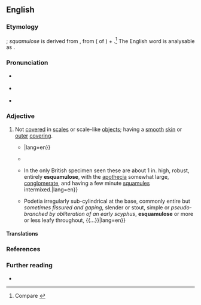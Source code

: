 ==English==
{{was wotd|2019|June|11}}

===Etymology===
{{prefix|en|e|squamulose}}; ''squamulose'' is derived from {{der|en|NL.|squāmulōsus||squamulose}}, from {{der|en|la|squamula||small scales}} ({{glossary|diminutive}} of {{m|la|squāma||scale of a fish or reptile; item shaped like a scale, flake}}) + {{m|la|-ōsus|pos=''suffix meaning ‘full of, prone to’''}}.<ref>Compare {{R:OED Online|pos=adj|id=188178|date=1915}}</ref> The English word is analysable as {{affix|en|e-|squamula|-ose}}.

===Pronunciation===
* {{a|RP}} {{IPA|/iːˈskweɪmjʊləʊs/|lang=en}}
* {{a|GA}} {{IPA|/iˈskweɪmjʊloʊs/|lang=en}}
* {{hyphenation|esqua|mul|ose|lang=en}}

===Adjective===
{{en-adj|-}}

# {{lb|en|botany|mycology}} Not [[cover#Verb|covered]] in [[scale#Noun|scales]] or scale-like [[object#Noun|objects]]; having a [[smooth#Adjective|smooth]] [[skin#Noun|skin]] or [[outer]] [[covering#Noun|covering]].
#: {{antonyms|en|scaly|squamulose}}
#* {{quote-journal|author=Lucien M[arcus] Underwood|authorlink=Lucien Marcus Underwood|title=Article I.—Descriptive Catalogue of the North American Hepaticæ, North of Mexico|journal=Bulletin of the Illinois State Laboratory of Natural History, Normal, Illinois|location=Peoria, Ill.|publisher=J. W. Franks & Sons, printers and binders|year=1884|volume=II|section=order II (Marchantiaceæ Corda.), section VII (Dumortiera Nees.), paragraph 1|page=38|pageurl=https://archive.org/details/bulletinofillino02illi/page/38/mode/1up|oclc=1060557287|passage=''D''[''umortiera''] ''hirsuta'' Nees. Diœcious; thallus 5–15 cm. long, 1.3–2 cm. wide, thin, deep-green, becoming blackish, plane and entire on the margins, exareolate and naked, or sometimes with a delicate, coarsely reticulated, closely appressed, cobweb-like pubescence above, hirsute and '''esquamulose''' beneath; {{...}}|lang=en}}
#* {{quote-journal|author=George King|authorlink=George King (botanist)|title=VIII.—Materials for a Flora of the Malayan Peninsula.|journal=[[w:The Asiatic Society|Journal of the Asiatic Society of Bengal]]|location=Calcutta|publisher=Printed at the Baptist Mission Press|date=5 February 1890|volume=LIX, part II (Natural Science)|issue=2|section=order XV (Ternstrœmiaceæ), section 6 (Saurauja, Willd.)|page=198|pageurl=https://archive.org/details/journalofasiatic5921asia/page/n221/mode/1up|oclc=1047510400|passage={{smallcaps|Saurauja nudiflora}},{{nb...}}. A tree 20 to 30 feet high; youngest branchlets dark-coloured, squamulose towards the apex; the older '''esquamulose''', pale, faintly striate.|lang=en}}
#* {{quote-book|author=James M[orrison] Crombie|title=A Monograph of Lichens Found in Britain: Being a Descriptive Catalogue of the Species in the Herbarium of the British Museum|location=London|publisher=Printed by order of the Trustees [of the {{w|British Museum}}]{{nb...|Sold by Longmans & Co., 39 Paternoster Row; B. Quaritch, 15 Piccadilly; Dulau & Co., 37 Soho Square, W.; Kegan Paul, Trench, Trübner, & Co., 57 Ludgate Hill; and at the British Museum (Natural History), Cromwell Road, S.W.}}|year=1894|page=164|pageurl=https://archive.org/details/monographofliche01britiala/page/164/mode/1up|oclc=7390762786|passage=Hookeri {{...}} In the only British specimen seen these are about 1 in. high, robust, entirely '''esquamulose''', with the [[apothecium|apothecia]] somewhat large, [[conglomerate]], and having a few minute [[squamule]]s intermixed.|lang=en}}
#* {{quote-journal|author=G. K. Merrill|title=Lichen Notes No. 7. Cladonia multiformis (nom. nov.) Bry. 6: 1908.|editor={{w|Annie Morrill Smith}}|journal=[[w:The Bryologist|The Bryologist: An Illustrated Bimonthly Devoted to North American Mosses, Hepatics and Lichens]]|location=New York, N.Y.|publisher=Published by the editor,{{nb...|78 Orange St., Brooklyn, N.Y., U.S.A.; Press of McBride & Stern, 97–99 Cliff Street, New York}}|month=January|year=1909|volume=XII|issue=1|page=4|pageurl=https://archive.org/details/bryologis111219081909grou/page/4/mode/1up|oclc=695468007|passage={{smallcaps|Cladonia multiformis}}. {{...}} Podetia irregularly sub-cylindrical at the base, commonly entire but ''sometimes fissured and gaping'', slender or stout, simple or ''pseudo-branched by obliteration of an early scyphus'', '''esquamulose''' or more or less leafy throughout, {{...}}|lang=en}}

====Translations====
{{trans-top|not covered in scales or scale-like objects}}
{{trans-mid}}
{{trans-bottom}}

===References===
<references />

===Further reading===
* {{R:Merriam-Webster Online}}